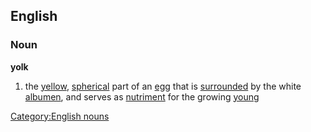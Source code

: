 ==English==
===Noun===
'''yolk'''
#the [[yellow]], [[spherical]] part of an [[egg]] that is [[surrounded]] by the white [[albumen]], and serves as [[nutriment]] for the growing [[young]]
[[Category:English nouns]]